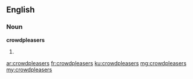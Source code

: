 ==English==

===Noun===
'''crowdpleasers'''

# {{plural of|crowdpleaser}}

[[ar:crowdpleasers]]
[[fr:crowdpleasers]]
[[ku:crowdpleasers]]
[[mg:crowdpleasers]]
[[my:crowdpleasers]]